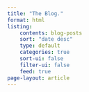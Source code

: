 ```yaml
---
title: "The Blog."
format: html
listing:
    contents: blog-posts
    sort: "date desc"
    type: default
    categories: true
    sort-ui: false
    filter-ui: false
    feed: true
page-layout: article
---
```


